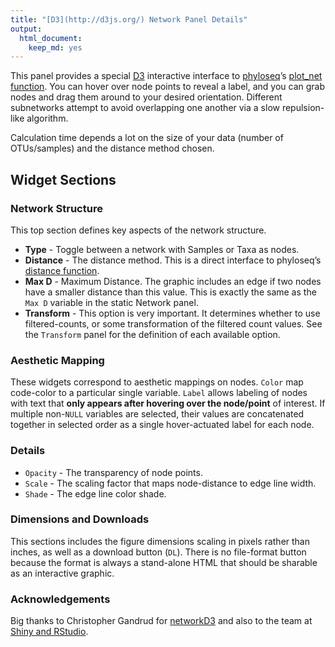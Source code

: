 ```yaml
---
title: "[D3](http://d3js.org/) Network Panel Details"
output:
  html_document:
    keep_md: yes
---
```


This panel provides a special [D3](http://d3js.org/) interactive interface to 
[phyloseq](http://joey711.github.io/phyloseq)'s
[plot_net function](http://joey711.github.io/phyloseq/plot_network-examples.html).
You can hover over node points to reveal a label,
and you can grab nodes and drag them around 
to your desired orientation. 
Different subnetworks attempt to avoid overlapping one another
via a slow repulsion-like algorithm.

Calculation time depends a lot on the size of your data (number of OTUs/samples)
and the distance method chosen.

## Widget Sections

### Network Structure

This top section defines key aspects of the network structure. 

- **Type** - Toggle between a network with Samples or Taxa as nodes. 
- **Distance** - The distance method. This is a direct interface to phyloseq's
[distance function](http://joey711.github.io/phyloseq/distance).
- **Max D** - Maximum Distance.
The graphic includes an edge if two nodes have a smaller distance than this value.
This is exactly the same as the `Max D` variable in the static Network panel.
- **Transform** - This option is very important.
It determines whether to use filtered-counts, 
or some transformation of the filtered count values.
See the `Transform` panel for the definition of each available option.

### Aesthetic Mapping

These widgets correspond to aesthetic mappings on nodes.
`Color` map code-color to a particular single variable.
`Label` allows labeling of nodes with text that
**only appears after hovering over the node/point** of interest.
If multiple non-`NULL` variables are selected,
their values are concatenated together
in selected order as a single hover-actuated label for each node.


### Details

- `Opacity` - The transparency of node points.
- `Scale` - The scaling factor that maps node-distance to edge line width.
- `Shade` - The edge line color shade.

### Dimensions and Downloads

This sections includes the figure dimensions
scaling in pixels rather than inches,
as well as a download button (`DL`).
There is no file-format button because the format
is always a stand-alone HTML that should be sharable as an interactive graphic.

### Acknowledgements

Big thanks to Christopher Gandrud for
[networkD3](http://christophergandrud.github.io/networkD3/)
and also to the team at 
[Shiny and RStudio](http://shiny.rstudio.com).


